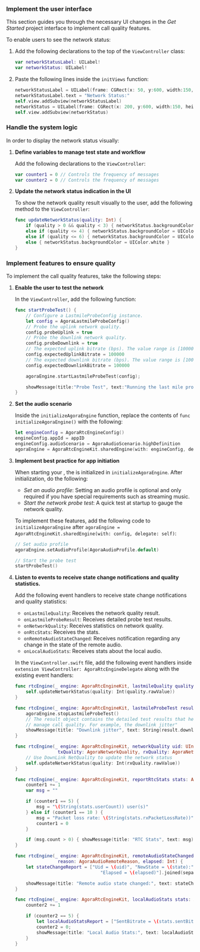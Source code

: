 <PlatformWrapper platform="ios">

### Implement the user interface

This section guides you through the necessary UI changes in the _Get Started_ project interface to implement call quality features.

To enable <Vpl k="CLIENT" /> users to see the network status:

1. Add the following declarations to the top of the `ViewController` class:

    ```swift
    var networkStatusLabel: UILabel!
    var networkStatus: UILabel!
    ```

1. Paste the following lines inside the `initViews` function:

    ```swift
    networkStatusLabel = UILabel(frame: CGRect(x: 50, y:600, width:150, height:50))
    networkStatusLabel.text = "Network Status:"
    self.view.addSubview(networkStatusLabel)
    networkStatus = UILabel(frame: CGRect(x: 200, y:600, width:150, height:50))
    self.view.addSubview(networkStatus)
    ```

### Handle the system logic

In order to display the network status visually:

1. **Define variables to manage test state and workflow**

    Add the following declarations to the `ViewController`:

    ```swift
    var counter1 = 0 // Controls the frequency of messages
    var counter2 = 0 // Controls the frequency of messages
    ```

1. **Update the network status indication in the UI**

    To show the network quality result visually to the user, add the following method to the `ViewController`:

    ```swift
    func updateNetworkStatus(quality: Int) {
        if (quality > 0 && quality < 3) { networkStatus.backgroundColor = UIColor.green }
        else if (quality <= 4) { networkStatus.backgroundColor = UIColor.yellow }
        else if (quality <= 6) { networkStatus.backgroundColor = UIColor.red }
        else { networkStatus.backgroundColor = UIColor.white }
    }
    ```

### Implement features to ensure quality

To implement the call quality features, take the following steps:

1. **Enable the user to test the network**

    In the `ViewController`, add the following function:

    ```swift
    func startProbeTest() {
        // Configure a LastmileProbeConfig instance.
        let config = AgoraLastmileProbeConfig()
        // Probe the uplink network quality.
        config.probeUplink = true
        // Probe the downlink network quality.
        config.probeDownlink = true
        // The expected uplink bitrate (bps). The value range is [100000,5000000].
        config.expectedUplinkBitrate = 100000
        // The expected downlink bitrate (bps). The value range is [100000,5000000].
        config.expectedDownlinkBitrate = 100000

        agoraEngine.startLastmileProbeTest(config);

        showMessage(title:"Probe Test", text:"Running the last mile probe test ...")
    }
    ```

1. **Set the audio scenario**

    Inside the `initializeAgoraEngine` function, replace the contents of `func initializeAgoraEngine()` with the following:

    ```swift
    let engineConfig = AgoraRtcEngineConfig()
    engineConfig.appId = appID
    engineConfig.audioScenario = AgoraAudioScenario.highDefinition
    agoraEngine = AgoraRtcEngineKit.sharedEngine(with: engineConfig, delegate: self)
    ```

1. **Implement best practice for app initiation**

    When starting your <Vpl k="CLIENT" />, the <Vg k="ENGINE" /> is initialized in `initializeAgoraEngine`. After initialization, do the following:

    * _Set an audio profile_: Setting an audio profile is optional and only required if you have special requirements such as streaming music.
    * _Start the network probe test_: A quick test at startup to gauge the network quality.

    To implement these features, add the following code to `initializeAgoraEngine` after `agoraEngine = AgoraRtcEngineKit.sharedEngine(with: config, delegate: self)`:

    ```swift
    // Set audio profile
    agoraEngine.setAudioProfile(AgoraAudioProfile.default)

    // Start the probe test
    startProbeTest()
    ```

1. **Listen to <Vg k="ENGINE" /> events to receive state change notifications and quality statistics.**

    Add the following event handlers to receive state change notifications and quality statistics:

    * `onLastmileQuality`: Receives the network quality result.
    * `onLastmileProbeResult`: Receives detailed probe test results.
    * `onNetworkQuality`: Receives statistics on network quality.
    * `onRtcStats`: Receives the <Vg k="ENGINE" /> stats.
    * `onRemoteAudioStateChanged`: Receives notification regarding any change in the state of the remote audio.
    * `onLocalAudioStats`: Receives stats about the local audio.

    In the `ViewController.swift` file, add the following event handlers inside `extension ViewController: AgoraRtcEngineDelegate` along with the existing event handlers:

    ```swift
    func rtcEngine(_ engine: AgoraRtcEngineKit, lastmileQuality quality: AgoraNetworkQuality) {
        self.updateNetworkStatus(quality: Int(quality.rawValue))
    }

    func rtcEngine(_ engine: AgoraRtcEngineKit, lastmileProbeTest result: AgoraLastmileProbeResult) {
        agoraEngine.stopLastmileProbeTest()
        // The result object contains the detailed test results that help you
        // manage call quality. For example, the downlink jitter"
        showMessage(title: "Downlink jitter", text: String(result.downlinkReport.jitter))
    }

    func rtcEngine(_ engine: AgoraRtcEngineKit, networkQuality uid: UInt,
                    txQuality: AgoraNetworkQuality, rxQuality: AgoraNetworkQuality) {
        // Use DownLink NetQuality to update the network status
        self.updateNetworkStatus(quality: Int(rxQuality.rawValue))
    }

    func rtcEngine(_ engine: AgoraRtcEngineKit, reportRtcStats stats: AgoraChannelStats) {
        counter1 += 1
        var msg = ""

        if (counter1 == 5) {
            msg = "\(String(stats.userCount)) user(s)"
        } else if (counter1 == 10 ) {
            msg = "Packet loss rate: \(String(stats.rxPacketLossRate))"
            counter1 = 0
        }

        if (msg.count > 0) { showMessage(title: "RTC Stats", text: msg) }
    }

    func rtcEngine(_ engine: AgoraRtcEngineKit, remoteAudioStateChangedOfUid uid: UInt, state: AgoraAudioRemoteState,
                    reason: AgoraAudioRemoteReason, elapsed: Int) {
        let stateChangeReport = ["Uid = \(uid)", "NewState = \(state):", "Reason = \(reason):",
                                    "Elapsed = \(elapsed)"].joined(separator: "\n")

        showMessage(title: "Remote audio state changed:", text: stateChangeReport)
    }

    func rtcEngine(_ engine: AgoraRtcEngineKit, localAudioStats stats: AgoraRtcLocalAudioStats) {
        counter2 += 1

        if (counter2 == 5) {
            let localAudioStatsReport = ["SentBitrate = \(stats.sentBitrate)", "codecType = \(stats.internalCodec)"].joined(separator: "\n")
            counter2 = 0;
            showMessage(title: "Local Audio Stats:", text: localAudioStatsReport)
        }
    }
    ```

</PlatformWrapper>
